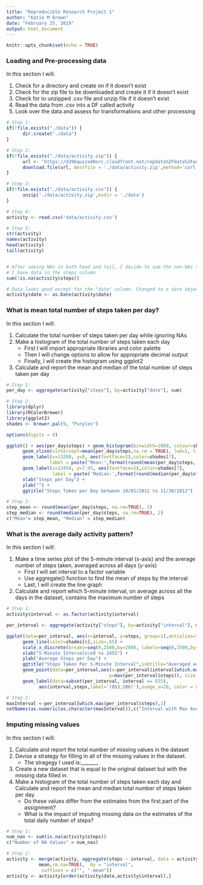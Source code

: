 ```yaml
---
title: "Reproducible Research Project 1"
author: "Katie M Brown"
date: "February 25, 2019"
output: html_document
---
```


```r
knitr::opts_chunk$set(echo = TRUE)
```

### Loading and Pre-processing data
In this section I will:

1. Check for a directory and create on if it doesn't exist
2. Check for the zip file to be downloaded and create it if it doesn't exist
3. Check for to unzipped .csv file and unzip file if it doesn't exist
4. Read the data from .csv into a DF called activity
5. Look over the data and assess for transformations and other processing

```r
# Step 1:
if(!file.exists("./data")) {
      dir.create("./data")
}

# Step 2:
if(!file.exists("./data/activity.zip")) {
      url <- 'https://d396qusza40orc.cloudfront.net/repdata%2Fdata%2Factivity.zip'
      download.file(url, destfile = './data/activity.zip',method='curl' )
}

# Step 3: 
if(!file.exists("./data/activity.csv")) {
      unzip('./data/activity.zip',exdir = './data')
}

# Step 4:
activity <- read.csv('data/activity.csv')

# Step 5:
str(activity)
names(activity)
head(activity)
tail(activity)


# After seeing NAs in both head and tail, I decide to sum the non-NAs to verify
# I have data in the steps column
sum(!is.na(activity$steps))

# Data looks good except for the "date" column. Changed to a date object here:
activity$date <- as.Date(activity$date)
```

### What is mean total number of steps taken per day?
In this section I will:

1. Calculate the total number of steps taken per day while ignoring NAs
2. Make a histogram of the total number of steps taken each day
      + First I will import appropriate libraries and color palette
      + Then I will change options to allow for appropriate decimal output
      + Finally, I will create the histogram using ggplot2
3. Calculate and report the mean and median of the total number of steps taken per day

```r
# Step 1:
per_day <- aggregate(activity["steps"], by=activity["date"], sum)

# Step 2:
library(dplyr)
library(RColorBrewer)
library(ggplot2)
shades <- brewer.pal(9, "Purples")

options(digits = 9)

ggplot() + aes(per_day$steps) + geom_histogram(binwidth=1000, colour=shades[6], fill=shades[5]) +
      geom_vline(xintercept=mean(per_day$steps,na.rm = TRUE), lwd=1, linetype=2, color=shades[8]) +
      geom_label(x=13200, y=8, aes(fontface=2),color=shades[7], 
                label = paste('Mean:',format(round(mean(per_day$steps, na.rm=TRUE), 2), nsmall = 2))) +
      geom_label(x=13450, y=7.45, aes(fontface=2),color=shades[7], 
                 label = paste('Median:',format(round(median(per_day$steps, na.rm=TRUE), 2), nsmall = 2))) +
      xlab("Steps per Day") +
      ylab("") +
      ggtitle("Steps Taken per Day between 10/01/2012 to 11/30/2012")

# Step 3:
step_mean <- round(mean(per_day$steps, na.rm=TRUE), 2)
step_median <- round(median(per_day$steps, na.rm=TRUE), 2)
c("Mean"= step_mean, "Median" = step_median)

```

### What is the average daily activity pattern?
In this section I will:

1. Make a time series plot of the 5-minute interval (x-axis) and the average number of steps taken, averaged across all days (y-axis)
      + First I will set interval to a factor variable
      + Use aggregate() function to find the mean of steps by the interval
      + Last, I will create the line graph
2. Calculate and report which 5-minute interval, on average across all the days in the dataset, contains the maximum number of steps

```r
# Step 1:
activity$interval <- as.factor(activity$interval)

per_interval <- aggregate(activity["steps"], by=activity["interval"], mean, na.rm=TRUE)

ggplot(data=per_interval, aes(x=interval, y=steps, group=1),antialias="none") +
      geom_line(color=shades[6],size=.65) +
      scale_x_discrete(breaks=seq(0,2500,by=200), labels=seq(0,2500,by=200)) +
      xlab("5-Minute Intervals\n0 to 2455") +
      ylab("Average Steps per Day") +
      ggtitle("Steps Taken Per 5-Minute Interval",subtitle="Averaged across all days") + 
      geom_point(data=per_interval,aes(x=per_interval$interval[which.max(per_interval$steps)],
                                      y=max(per_interval$steps)), size = 3, color=shades[7]) +
      geom_label(data=subset(per_interval, interval == 835),
            aes(interval,steps,label='(853,206)'),nudge_x=20, color = shades[7])

# Step 2:
maxInterval <-per_interval[which.max(per_interval$steps),1]
setNames(as.numeric(as.character(maxInterval)),c("Interval with Max Average Steps"))
```

### Imputing missing values
In this section I will:

1. Calculate and report the total number of missing values in the dataset
2. Devise a strategy for filling in all of the missing values in the dataset. 
      + The stragegy I used is:_______
3. Create a new dataset that is equal to the original dataset but with the missing data filled in.
4. Make a histogram of the total number of steps taken each day and Calculate and report the mean and median total number of steps taken per day. 
      + Do these values differ from the estimates from the first part of the assignment? 
      + What is the impact of imputing missing data on the estimates of the total daily number of steps?

```r
# Step 1:
num_nas <- sum(is.na(activity$steps))
c("Number of NA Values" = num_nas)

# Step 2:
activity <- merge(activity, aggregate(steps ~ interval, data = activity,
            mean,rm.na=TRUE),  by = "interval", 
             suffixes = c("", ".mean"))
activity <- activity[order(activity$date,activity$interval),]

```

